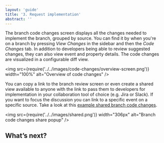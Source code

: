```yaml
---
layout: 'guide'
title: '3. Request implementation'
abstract: ''
---
```




The branch code changes screen displays all the changes needed to implement the branch, grouped by source. You can find it by when you're on a branch by pressing *View Changes* in the sidebar and then the *Code Changes* tab. In addition to developers being able to review suggested changes, they can also view event and property details. The code changes are visualized in a configurable diff view.

<img
  src={require('../../images/code-changes/overview-screen.png')}
  width="100%"
  alt="Overview of code changes"
/>

You can copy a link to the branch review screen or even create a shared view available to anyone with the link to pass them to developers for implementation in your collaboration tool of choice (e.g. Jira or Slack). If you want to focus the discussion you can link to a specific event on a specific source. Take a look at this [example shared branch code changes](https://www.avo.app/s/TZ0YwKaQ9).

<img
  src={require('../../images/shared.png')}
  width="306px"
  alt="Branch code changes share popup"
/>

<div className={styles.row}>
  <PageLink
    image={AnalyticsManagerIcon}
    title="Branch Code Changes"
    description="Using the branch code changes screen for a simple and accurate implementation"
    callToAction={new CallToAction('/workspace/code-changes')}
  />
</div>

## What’s next?

<div className={styles.row}>
  <PageLink
    image={AnalyticsManagerIcon}
    title="4. Implement analytics events"
    description="Learn how to implement analytics event"
    callToAction={
      new CallToAction('/workflow/implement')
    }
  />
</div>
